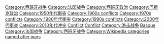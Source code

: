 [[Category:西班牙战争|Category:西班牙战争]]
[[Category:法国战争|Category:法国战争]]
[[Category:西班牙政治|Category:西班牙政治]]
[[Category:巴斯克政治|Category:巴斯克政治]]
[[Category:1950年代衝突|Category:1950年代衝突]]
[[Category:1960s_conflicts|Category:1960s conflicts]]
[[Category:1970s_conflicts|Category:1970s conflicts]]
[[Category:1980年代衝突|Category:1980年代衝突]]
[[Category:1990s_conflicts|Category:1990s conflicts]]
[[Category:2000年代衝突|Category:2000年代衝突]]
[[Category:2010年代冲突|Category:2010年代冲突]]
[[Category:巴斯克分裂主义|Conflict]]
[[Category:巴斯克政治|Conflict]]
[[Category:游击战争|Category:游击战争]]
[[Category:西班牙分離主義|Basque]]
[[Category:法国战争|Category:法国战争]]
[[Category:西班牙战争|Category:西班牙战争]]
[[Category:Wikipedia_categories_named_after_wars|Category:Wikipedia categories named after wars]]